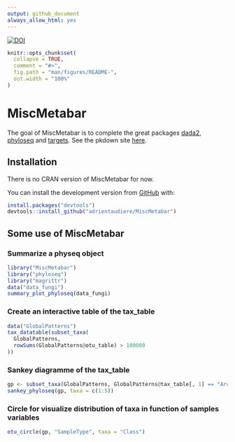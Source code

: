 ```yaml
---
output: github_document
always_allow_html: yes
---
```


<a href="https://zenodo.org/badge/latestdoi/268765075"><img src="https://zenodo.org/badge/268765075.svg" alt="DOI"></a>

<!-- README.md is generated from README.Rmd. Please edit that file -->

```r
knitr::opts_chunk$set(
  collapse = TRUE,
  comment = "#>",
  fig.path = "man/figures/README-",
  out.width = "100%"
)
```

# MiscMetabar

The goal of MiscMetabar is to complete the great packages [dada2](https://benjjneb.github.io/dada2/index.html), [phyloseq](https://joey711.github.io/phyloseq/) and [targets](https://books.ropensci.org/targets/). 
See the pkdown site [here](https://adrientaudiere.github.io/MiscMetabar/).

## Installation

There is no CRAN version of MiscMetabar for now.

You can install the development version from [GitHub](https://github.com/) with:

```r
install.packages("devtools")
devtools::install_github("adrientaudiere/MiscMetabar")
```

## Some use of MiscMetabar

### Summarize a physeq object

```r
library("MiscMetabar")
library("phyloseq")
library("magrittr")
data("data_fungi")
summary_plot_phyloseq(data_fungi)
```

### Create an interactive table of the tax_table

```r
data("GlobalPatterns")
tax_datatable(subset_taxa(
  GlobalPatterns,
  rowSums(GlobalPatterns@otu_table) > 100000
))
```

### Sankey diagramme of the tax_table

```r
gp <- subset_taxa(GlobalPatterns, GlobalPatterns@tax_table[, 1] == "Archaea")
sankey_phyloseq(gp, taxa = c(1:5))
```

### Circle for visualize distribution of taxa in function of samples variables

```r
otu_circle(gp, "SampleType", taxa = "Class")
```
